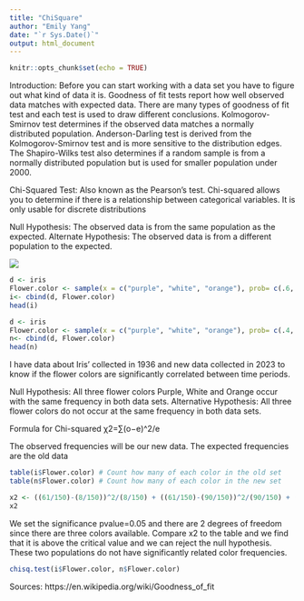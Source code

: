 ```yaml
---
title: "ChiSquare"
author: "Emily Yang"
date: "`r Sys.Date()`"
output: html_document
---
```


```r
knitr::opts_chunk$set(echo = TRUE)
```

Introduction: Before you can start working with a data set you have to figure out what kind of data it is. Goodness of fit tests report how well observed data matches with expected data. There are many types of goodness of fit test and each test is used to draw different conclusions. Kolmogorov-Smirnov test determines if the observed data matches a normally distributed population. Anderson-Darling test is derived from the Kolmogorov-Smirnov test and is more sensitive to the distribution edges. The Shapiro-Wilks test also determines if a random sample is from a normally distributed population but is used for smaller population under 2000.  

Chi-Squared Test: Also known as the Pearson's test. Chi-squared allows you to determine if there is a relationship between categorical variables. It is only usable for discrete distributions  

Null Hypothesis: The observed data is from the same population as the expected. 
Alternate Hypothesis: The observed data is from a different population to the expected. 

<img src="https://www.scribbr.com/wp-content/uploads/2022/05/chi-square-distribution-table.png">
```r
d <- iris
Flower.color <- sample(x = c("purple", "white", "orange"), prob= c(.6, .35, 0.05), size = 150, replace = TRUE)
i<- cbind(d, Flower.color) 
head(i)
```

```r
d <- iris
Flower.color <- sample(x = c("purple", "white", "orange"), prob= c(.4, .2, .4), size = 150, replace = TRUE)
n<- cbind(d, Flower.color) 
head(n)
```

I have data about Iris' collected in 1936 and new data collected in 2023 to know if the flower colors are significantly correlated between time periods.

Null Hypothesis: All three flower colors Purple, White and Orange occur with the same frequency in both data sets.
Alternative Hypothesis: All three flower colors do not occur at the same frequency in both data sets. 

Formula for Chi-squared
χ2=∑(o−e)^2/e

The observed frequencies will be our new data. The expected frequencies are the old data
```r
table(i$Flower.color) # Count how many of each color in the old set
table(n$Flower.color) # Count how many of each color in the new set

x2 <- ((61/150)-(8/150))^2/(8/150) + ((61/150)-(90/150))^2/(90/150) + ((28/150)-(52/150))^2/(52/150)
x2
```
We set the significance pvalue=0.05 and there are 2 degrees of freedom since there are three colors available. Compare x2 to the table and we find that it is above the critical value and we can reject the null hypothesis. These two populations do not have significantly related color frequencies. 

```r
chisq.test(i$Flower.color, n$Flower.color)
```

Sources: https://en.wikipedia.org/wiki/Goodness_of_fit